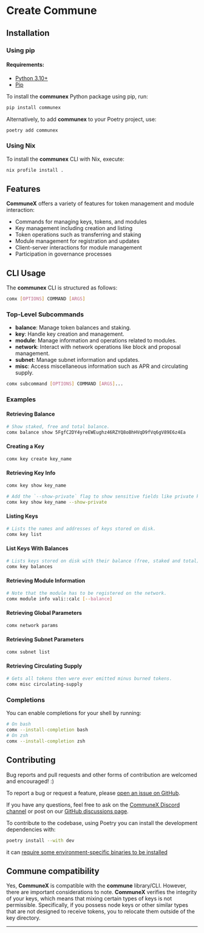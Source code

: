 # Create Commune

## Installation

### Using pip

#### Requirements: 
- [Python 3.10+](https://www.python.org/)
- [Pip](https://pip.pypa.io/en/stable/installation/)

To install the **communex** Python package using pip, run:

```sh
pip install communex
```

Alternatively, to add **communex** to your Poetry project, use:

```sh
poetry add communex
```

### Using Nix

To install the **communex** CLI with Nix, execute:

```sh
nix profile install .
```

## Features

**CommuneX** offers a variety of features for token management and module interaction:

- Commands for managing keys, tokens, and modules
- Key management including creation and listing
- Token operations such as transferring and staking
- Module management for registration and updates
- Client-server interactions for module management
- Participation in governance processes

## CLI Usage

The **communex** CLI is structured as follows:

```sh
comx [OPTIONS] COMMAND [ARGS]
```

### Top-Level Subcommands

- **balance**: Manage token balances and staking.
- **key**: Handle key creation and management.
- **module**: Manage information and operations related to modules.
- **network**: Interact with network operations like block and proposal management.
- **subnet**: Manage subnet information and updates.
- **misc**: Access miscellaneous information such as APR and circulating supply.

```sh
comx subcommand [OPTIONS] COMMAND [ARGS]...
```

### Examples

#### Retrieving Balance

```sh
# Show staked, free and total balance.
comx balance show 5FgfC2DY4yreEWEughz46RZYQ8oBhHVqD9fVq6gV89E6z4Ea
```

#### Creating a Key

```sh
comx key create key_name
```

#### Retrieving Key Info

```sh
comx key show key_name

# Add the `--show-private` flag to show sensitive fields like private key.
comx key show key_name --show-private
```

#### Listing Keys

```sh
# Lists the names and addresses of keys stored on disk.
comx key list
```

#### List Keys With Balances

```sh
# Lists keys stored on disk with their balance (free, staked and total).
comx key balances
```

#### Retrieving Module Information

```sh
# Note that the module has to be registered on the network.
comx module info vali::calc [--balance]
```

#### Retrieving Global Parameters

```sh
comx network params
```

#### Retrieving Subnet Parameters

```sh
comx subnet list
```

#### Retrieving Circulating Supply

```sh
# Gets all tokens then were ever emitted minus burned tokens.
comx misc circulating-supply
```

### Completions

You can enable completions for your shell by running:

```sh
# On bash
comx --install-completion bash
# On zsh
comx --install-completion zsh
```

## Contributing

Bug reports and pull requests and other forms of contribution are welcomed and
encouraged! :)

To report a bug or request a feature, please [open an issue on GitHub].

If you have any questions, feel free to ask on the [CommuneX Discord channel] or
post on our [GitHub discussions page].

To contribute to the codebase, using Poetry you can install the development dependencies with:

```sh
poetry install --with dev
```

it can [require some environment-specific binaries to be installed][ruff-installation]

## Commune compatibility

Yes, **CommuneX** is compatible with the **commune** library/CLI. However, there are
important considerations to note. **CommuneX** verifies the integrity of your
keys, which means that mixing certain types of keys is not permissible.
Specifically, if you possess node keys or other similar types that are not
designed to receive tokens, you to relocate them outside of the key
directory.

---

[open an issue on GitHub]: https://github.com/agicommies/communex/issues/new/choose
[CommuneX Discord channel]: https://go.agicommies.org/communex-channel
[GitHub discussions page]: https://github.com/agicommies/communex/discussions
[ruff-installation]: https://docs.astral.sh/ruff/installation/
